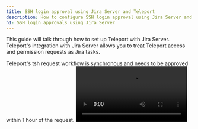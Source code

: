 ```yaml
---
title: SSH login approval using Jira Server and Teleport
description: How to configure SSH login approval using Jira Server and Teleport
h1: SSH login approvals using Jira Server
---
```


This guide will talk through how to set up Teleport with Jira Server. Teleport's integration with Jira Server allows you to treat Teleport access and permission requests as Jira tasks.

<Admonition type="note">
  Teleport's tsh request workflow is synchronous and needs to be approved within 1 hour of the request.
</Admonition>

<video controls>
  <source
    src="../../../img/enterprise/plugins/jira/jira-server.mp4"
    type="video/mp4"
  />

  <source
    src="../../../img/enterprise/plugins/jira/jira-server.webm"
    type="video/webm"
  />

  Your browser does not support the video tag.
</video>

## Setup

### Prerequisites

- A running Teleport Cluster
- Admin Privileges with access and control of [`tctl`](../../setup/reference/cli.mdx#tctl)
- A Jira Server installation with owner privileges, specifically to set up webhooks, issue types, and workflows. This plugin has been tested with Jira Software 8.8.0

Teleport Cloud requires that plugins connect through the Proxy Service (`mytenant.teleport.sh:443`). Open Source and Enterprise installations can connect to the Auth Service (`auth.example.com:3025`) directly.

### Create a user and role for access

(!docs/pages/includes/plugins/rbac.mdx!)

### Export access-plugin certificate

(!docs/pages/includes/plugins/identity-export.mdx!)

We'll reference these files later when [configuring the plugins](#configuration-file).

### Setting up your Jira Server instance

#### Creating a project

The Teleport Jira plugin relies on your Jira project having a board with at least three statuses (columns): Pending, Approved, and Denied. It's therefore the easiest scenario to create a new Jira project for Teleport to use.

The specific type of project you choose when you create it doesn't matter, as long as you can setup a Kanban Board for it, but we recommend that you go with Kanban Software Development. This will reduce the amount of setup work you'll have to do and provide the board out of the box.

You'll need the project key for the Teleport plugin settings later on. It's usually a 3 character code for the project.

#### Setting up a request ID field on Jira

Teleport stores the request metadata in a special Jira custom field that must be named `teleportAccessRequestId`. To create that field, go to Administration -> Issues -> Custom Fields -> Add Custom Field.

Name the field `teleportAccessRequestId`, and choose Text Field (single line) as the field type. Assign the field to your project, or make it global. Teleport Access Request ID is an internal field and it's not supposed to be edited by users, so you can leave the Screens section blank. That means that the field won't show up in Jira's UI.

Go to Project Settings -> Fields and make sure that the `teleportAccessRequestId` field shows up on the list of fields available in this project.

#### Setting up the status board

The default Jira Software workflow has a different board setup than what Teleport needs, so we'll set up another workflow and assign that workflow to the project board.

Go to Administration -> Workflows. You can choose to add a new workflow (recommended), or edit the existing workflow. It will be called Software Simplified Workflow for Project NAME by default. It's only used in your single project, so it's safe to edit it.

Edit the workflow to have these three states:

1. Pending
2. Approved
3. Denied

The rules of the workflow must meet these requirements:

- New created issues should be in Pending state.
- It should be possible to move from Pending to Approved
- It should be possible to move from Pending to Declined.
- You can choose to make the workflow strict and restrict moving requests from Approved state to Declined state and vice versa, or leave that flexible. Teleport will only change the request status once, i.e. the first time the request is approved or denied on your Jira board.

With the Jira workflow editor, you can set up who can approve or deny an access reuqest based on their Jira user permissions. We won't cover that in this guide as it mostly relates to Jira settings. By default Teleport will allow anyone who can use the workflow to approve or deny the request.

Go to your Project Settings -> Workflows, and make sure that the workflow that you just created or edited is applied to the project you'll use for Teleport integration.

### Setting up the webhook

Teleport Jira Plugin will listen for a webhook that Jira Server sends when a request is approved or denied. Go to Settings -> System -> Webhooks to set up the webhook. The webhook needs to be sent when issues are updated or deleted.


## Installing

We recommend installing Teleport plugins alongside the Teleport Proxy. This is an ideal
location as plugins have a low memory footprint, and will require both public internet access
and Teleport Auth access. 

<Tabs>
<TabItem label="Download">
  ```code
  $ curl -L https://get.gravitational.com/teleport-access-jira-v(=teleport.version=)-linux-amd64-bin.tar.gz
  $ tar -xzf teleport-access-jira-v(=teleport.version=)-linux-amd64-bin.tar.gz
  $ cd teleport-access-jira
  $ ./install
  ```
</TabItem>
<TabItem label="From Source">
  To install from source you need `git` and [`go`](https://go.dev/) installed.

  ```code
  # Checkout teleport-plugins
  $ git clone https://github.com/gravitational/teleport-plugins.git
  $ cd teleport-plugins/access/jira
  $ make
  ```
Run `./install` from `teleport-jira` or place the executable in the appropriate `/usr/bin` or `/usr/local/bin` on the server installation.
</TabItem>
<TabItem label="Docker">
  ```code
  $ docker pull quay.io/gravitational/access-plugin-jira:(=teleport.version=)
  ```
</TabItem>
</Tabs>

## Configuration file

Teleport Jira Plugin uses a config file in TOML format. Generate a boilerplate config by
running the following command:

```code
$ teleport-jira configure > teleport-jira.toml
$ sudo mv teleport-jira.toml /etc
```

By default, the Jira Teleport plugin will use a config in `/etc/teleport-jira.toml`, and you can override it with `-c config/file/path.toml` flag.

<Tabs>
<TabItem label="Self-Hosted" scope={["oss", "enterprise"]}>
```toml
(!examples/resources/plugins/teleport-jira-self-hosted.toml!)
```
</TabItem>
<TabItem label="Cloud" scope={["cloud"]}>
```toml
(!examples/resources/plugins/teleport-jira-cloud.toml!)
```
</TabItem>
</Tabs>

The `[teleport]` section describes where the Teleport service is running, and what keys the plugin should use to authenticate itself. Use the keys that you've generated [above](#export-access-plugin-certificate).

The `[jira]` section requires a few things:

1. Your Jira Cloud or Jira Server URL. For Jira Cloud, it looks something like `yourcompany.atlassian.net`.
2. Your username on Jira, i.e. benarent **Note: Not your email address.**
3. Your Jira API token. **For Jira Server, this is a password. It's a good idea to create a separate user record with permissions limited to accessing this particular project board, and use this with the bot.**
4. And the Jira Project key, available in Project settings.

The `[http]` setting block describes how the Plugin's HTTP server works. The HTTP server is responsible for listening for updates from Jira, and processing updates, like when someone drags a task from Inbox to Approved column.

You must provide an address the server should listen on, and a certificate to use, unless you plan on running with `--insecure-no-tls`, which we don't recommend in production.

## Testing

You should be able to run the Teleport plugin now!

```code
$ teleport-jira start
# INFO   Starting Teleport Access JIRAbot 0.1.0-alpha.3:teleport-jira-v0.1.0-alpha.3-0-gea1ef8e jira/app.go:74
# DEBU   Checking Teleport server version jira/app.go:150
# DEBU   Starting JIRA API health check... jira/app.go:111
# DEBU   Checking out JIRA project... jira/bot.go:145
# DEBU   Found project "TEL1": "Tel-kb" jira/bot.go:150
# DEBU   Checking out JIRA project permissions... jira/bot.go:152
# DEBU   JIRA API health check finished ok jira/app.go:117
# DEBU   Starting secure HTTPS server on 66.66.66.66:8081 utils/http.go:235
# DEBU   Watcher connected access/service_job.go:62
```

The log output should look familiar to what the Teleport service logs. You should see that it connected to Teleport and is listening for new Teleport requests and Jira webhooks.

Go ahead and test it:

```code
$ tsh login --request-roles=admin
```

That should create a new permission request on Teleport (you can test if it did with `tctl request ls` ), and you should see a new task on your Jira project board.

### Set up systemd

In production, we recommend starting the Teleport plugin daemon via an init system like systemd.
Here's the recommended Teleport plugin service unit file for systemd:

```ini
(!examples/systemd/plugins/teleport-jira.service!)
```

Save this as `teleport-jira.service`.

## Audit log

The plugin will let anyone with access to the Jira board approve or deny requests, so it's important to review Teleport's audit log.

## Feedback

If you have any issues with this plugin please create an [issue here](https://github.com/gravitational/teleport-plugins/issues/new).
